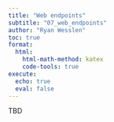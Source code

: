 ```yaml
---
title: "Web endpoints"
subtitle: "07_web_endpoints"
author: "Ryan Wesslen"
toc: true
format:
  html:
    html-math-method: katex
    code-tools: true
execute:
  echo: true
  eval: false
---
```


TBD